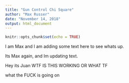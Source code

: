 ```yaml
---
title: "Gun Control Chi Square"
author: "Max Russer"
date: "November 14, 2018"
output: html_document
---
```


```r
knitr::opts_chunk$set(echo = TRUE)
```

I am Max and I am adding some text here to see whats up. 


Its Max again, and Im updating text. 

Hey its Juan
WTF IS THIS WORKING OR WHAT
TF

what the FUCK is going on